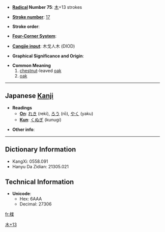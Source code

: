 * '''[[Wiktionary:Chinese radical index| Radical]] Number 75''': [[Wiktionary:Chinese radical index 木|木]]+13 strokes

* '''[[Wiktionary:Chinese total strokes index|Stroke number]]''': [[Wiktionary:Chinese total strokes index 17|17]]

* '''Stroke order''': 

* '''[[Wiktionary:Chinese four corner index|Four-Corner System]]''': 

* '''[[Wiktionary:Chinese Cangjie index|Cangjie input]]''': 木戈人木 (DIOD)

* '''Graphical Significance and Origin''': 

* '''Common Meaning'''
*#[[chestnut]]-leaved [[oak]]
*# [[oak]]

----

== Japanese [[Kanji]] ==

* '''Readings'''
** '''[[On]]''': [[れき]] (reki), [[ろう]] (rō), [[やく]] (yaku)
** '''[[Kun]]''': [[くぬぎ]] (kunugi)

* '''Other info''':  

----

== Dictionary Information ==

* KangXi: 0558.091
* Hanyu Da Zidian: 21305.021

== Technical Information ==

* '''Unicode''':
** Hex: 6AAA
** Decimal: 27306

[[Category:Japanese-only CJKV Characters|木+13]]

[[fr:檪]]